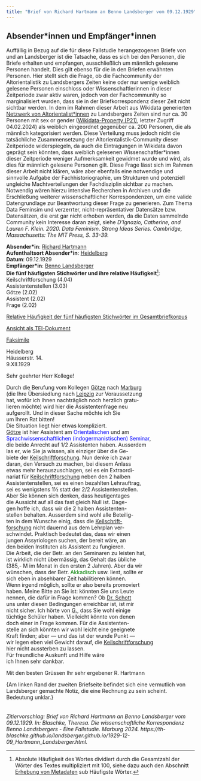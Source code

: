 ```yaml
---
title: "Brief von Richard Hartmann an Benno Landsberger vom 09.12.1929"
---
```

::: {.callout-note collapse="true"}
## Absender\*innen und Empfänger\*innen

Auffällig in Bezug auf die für diese Fallstudie herangezogenen Briefe von und an Landsberger ist die Tatsache, dass es sich bei den Personen, die Briefe erhalten und empfangen, ausschließlich um männlich gelesene Personen handelt. Dies gilt ebenso für die in den Briefen erwähnten Personen. Hier stellt sich die Frage, ob die Fachcommunity der Altorientalistik zu Landsbergers Zeiten keine oder nur wenige weiblich gelesene Personen einschloss oder Wissenschaftlerinnen in dieser Zeitperiode zwar aktiv waren, jedoch von der Fachcommunity so marginalisiert wurden, dass sie in der Briefkorrespondenz dieser Zeit nicht sichtbar werden. In dem im Rahmen dieser Arbeit aus Wikidata generierten [Netzwerk von Altorientalist\*innen](index.qmd#kontextualisierung-der-korrespondenz) zu Landsbergers Zeiten sind nur ca. 30 Personen mit sex or gender ([Wikidata-Property (P21)](https://www.wikidata.org/wiki/Property:P21), letzter Zugriff 04.02.2024) als weiblich eingeordnet gegenüber ca. 200 Personen, die als männlich kategorisiert werden. Diese Verteilung muss jedoch nicht die tatsächliche Zusammensetzung der Altorientalistik-Community dieser Zeitperiode widerspiegeln, da auch die Eintragungen in Wikidata davon geprägt sein könnten, dass weiblich gelesenen Wissenschaftler\*innen dieser Zeitperiode weniger Aufmerksamkeit gewidmet wurde und wird, als dies für männlich gelesene Personen gilt. Diese Frage lässt sich im Rahmen dieser Arbeit nicht klären, wäre aber ebenfalls eine notwendige und sinnvolle Aufgabe der Fachhistoriographie, um Strukturen und potenziell ungleiche Machtverteilungen der Fachdisziplin sichtbar zu machen. Notwendig wären hierzu intensive Recherchen in Archiven und die Erschließung weiterer wissenschaftlicher Korrespondenzen, um eine valide Datengrundlage zur Beantwortung dieser Frage zu generieren. Zum Thema Data Feminsim und verzerrter, nicht-repräsentativer Datensätze bzw. Datensätzen, die erst gar nicht erhoben werden, da die Daten sammelnde Community kein Interesse daran zeigt, siehe *D’Ignazio, Catherine, and Lauren F. Klein. 2020. Data Feminism. Strong Ideas Series. Cambridge, Massachusetts: The MIT Press, S. 33-39.*
:::

**Absender\*in**: [Richard Hartmann](https://www.wikidata.org/wiki/Q1525652)   
**Aufenthaltsort Absender\*in**: [Heidelberg](https://www.geonames.org/2907911/heidelberg.html)  
**Datum**: 09.12.1929  
**Empfänger\*in**: [Benno Landsberger](http://www.wikidata.org/entity/Q67592)  
**Die fünf häufigsten Stichwörter und ihre relative Häufigkeit**^[Absolute Häufigkeit des Wortes dividiert durch die Gesamtzahl der Wörter des Textes multipliziert mit 100, siehe dazu auch den Abschnitt [Erhebung von Metadaten](editionsprinzipien.qmd#tbl-metadaten) sub Häufigste Wörter.]:  
Keilschriftforschung (4.04)  
Assistentenstellen (3.03)  
Götze (2.02)  
Assistent (2.02)  
Frage (2.02)  

[Relative Häufigkeit der fünf häufigsten Stichwörter im Gesamtbriefkorpus](1929-12-09_Hartmann_Landsberger_wordfrequency.qmd){target="_blank"}
 
[Ansicht als TEI-Dokument](files/letters/tei/1929-12-09_Hartmann_Landsberger.xml){target="_blank"}    

[Faksimile](files/letters/pdf/1929-12-09_Hartmann_Landsberger.pdf){target="_blank"}


Heidelberg  
Häusserstr. 14.  
9.XII.1929  

Sehr geehrter Herr Kollege!

Durch die Berufung vom Kollegen [Götze](http://www.wikidata.org/entity/Q109158) nach [Marburg](https://www.geonames.org/6559132/marburg-universitaetsstadt.html)<br/>
(die Ihre Übersiedlung nach [Leipzig](https://www.geonames.org/2879137/kreisfreie-stadt-leipzig.html) zur Voraussetzung<br/>
hat, wofür ich Ihnen nachträglich noch herzlich gratu-<br/>
lieren möchte) wird hier die Assistentenfrage neu<br/>
aufgerollt. Und in dieser Sache möchte ich Sie<br/>
um Ihren Rat bitten!<br/>
Die Situation liegt hier etwas kompliziert.<br/>
[Götze](http://www.wikidata.org/entity/Q109158) ist hier Assistent am <span style="color:blue;">Orientalischen</span> und am<br/>
<span style="color:blue;">Sprachwissenschaftlichen (indogermanistischen) Seminar</span>,<br/>
die beide Anrecht auf 1/2 Assistenten haben. Ausserdem<br/>
las er, wie Sie ja wissen, als einziger über die Ge-<br/>
biete der [Keilschriftforschung](https://www.wikidata.org/wiki/Q4752891). Nun denke ich zwar<br/>
daran, den Versuch zu machen, bei diesem Anlass<br/>
etwas mehr herauszuschlagen, sei es ein Extraordi-<br/>
nariat für [Keilschriftforschung](https://www.wikidata.org/wiki/Q4752891) neben den 2 halben<br/>
Assistentenstellen, sei es einen bezahlten Lehrauftrag,<br/>
sei es wenigstens 1½ statt der 2/2 Assistentenstellen.<br/>
Aber Sie können sich denken, dass heutigentages<br/>
die Aussicht auf all das fast gleich Null ist. Dage-<br/>
gen hoffe ich, dass wir die 2 halben Assistenten-<br/>
stellen behalten. Ausserdem sind wohl alle Beteilig-<br/>
ten in dem Wunsche einig, dass die [Keilschrift-<br/>
forschung](https://www.wikidata.org/wiki/Q4752891) nicht dauernd aus dem Lehrplan ver-<br/>
schwindet. Praktisch bedeutet das, dass wir einen<br/>
jungen Assyriologen suchen, der bereit wäre, an<br/>
den beiden Instituten als Assistent zu fungieren.<br/>
Die Arbeit, die der Betr. an den Seminaren zu leisten hat,<br/>
ist wirklich nicht übermässig, das Gehalt das übliche<br/>
(385,- M im Monat in den ersten 2 Jahren). Aber da wir<br/>
wünschen, dass der Betr. <span style="color:green;">Akkadisch</span> usw. liest, sollte er<br/>
sich eben in absehbarer Zeit habilitieren können.<br/>
Wenn irgend möglich, sollte er also bereits promoviert<br/>
haben. Meine Bitte an Sie ist: könnten Sie uns Leute<br/>
nennen, die dafür in Frage kommen? Ob [Dr. Schott](http://www.wikidata.org/entity/Q94873664)<br/>
uns unter diesen Bedingungen erreichbar ist, ist mir<br/>
nicht sicher. Ich hörte von [G.](http://www.wikidata.org/entity/Q109158), dass Sie wohl einige<br/>
tüchtige Schüler haben. Vielleicht könnte von denen<br/>
doch einer in Frage kommen. Für die Assistenten-<br/>
stelle an sich könnten wir wohl leicht eine geeignete<br/>
Kraft finden; aber — und das ist der wunde Punkt —<br/>
wir legen eben viel Gewicht darauf, die [Keilschriftforschung](https://www.wikidata.org/wiki/Q4752891)<br/>
hier nicht aussterben zu lassen.<br/>
Für freundliche Auskunft und Hilfe wäre<br/>
ich Ihnen sehr dankbar.

Mit den besten Grüssen
Ihr
sehr ergebener
R. Hartmann
    
{Am linken Rand der zweiten Briefseite befindet sich eine vermutlich von Landsberger gemachte Notiz, die eine Rechnung zu sein scheint. Bedeutung unklar.}
<br/>
<br/>
<br/>
*Zitiervorschlag: Brief von Richard Hartmann an Benno Landsberger vom 09.12.1929. In: Blaschke, Theresa. Die wissenschaftliche Korrespondenz Benno Landsbergers - Eine Fallstudie. Marburg 2024. https://th-blaschke.github.io/landsberger.github.io/1929-12-09_Hartmann_Landsberger.html.*